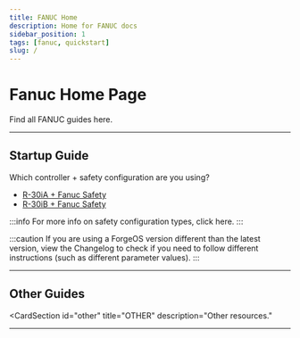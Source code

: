 ```yaml
---
title: FANUC Home
description: Home for FANUC docs
sidebar_position: 1
tags: [fanuc, quickstart]
slug: /
---
```



# Fanuc Home Page

Find all FANUC guides here.

---

## Startup Guide

Which controller + safety configuration are you using?

- <a href="/fanuc/Startup?param=r30ia" target="_self">R-30iA + Fanuc Safety</a>
- <a href="/fanuc/Startup?param=r30ib" target="_self">R-30iB + Fanuc Safety</a>

:::info
For more info on safety configuration types, click here.
:::

:::caution
If you are using a ForgeOS version different than the latest version, view the Changelog to check if you need to follow different instructions (such as different parameter values).
:::

---

## Other Guides

<CardSection
  id="other"
  title="OTHER"
  description="Other resources."
>
<Card
    title="How to Update"
    to="/fanuc/HowToUpdate"
    description="How to update robot driver files after a ForgeOS update."
  />
  <Card
    title="How to Apply New TCPs"
    to="/fanuc/HowToApplyNewTCPs"
    description="How to apply TCP changes after you add or modify TCPs in Device Configuration."
  />
</CardSection>

---